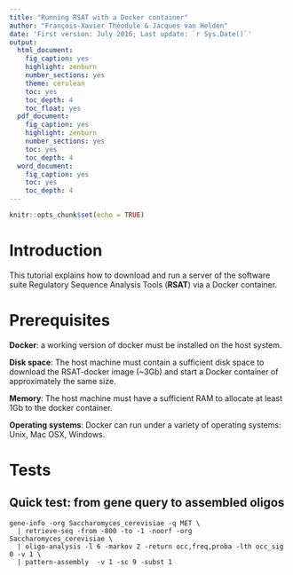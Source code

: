 ```yaml
---
title: "Running RSAT with a Docker container"
author: "François-Xavier Théodule & Jacques van Helden"
date: 'First version: July 2016; Last update: `r Sys.Date()`'
output:
  html_document:
    fig_caption: yes
    highlight: zenburn
    number_sections: yes
    theme: cerulean
    toc: yes
    toc_depth: 4
    toc_float: yes
  pdf_document:
    fig_caption: yes
    highlight: zenburn
    number_sections: yes
    toc: yes
    toc_depth: 4
  word_document:
    fig_caption: yes
    toc: yes
    toc_depth: 4
---
```


```r
knitr::opts_chunk$set(echo = TRUE)
```

# Introduction


This tutorial explains how to download and run a server of the software suite Regulatory Sequence Analysis Tools (**RSAT**) via a Docker container.


# Prerequisites

**Docker**: a working version of docker must be installed on the host system. 

**Disk space**: The host machine must contain a sufficient disk space to download the RSAT-docker image (~3Gb) and start a Docker container of approximately the same size. 

**Memory**: The host machine must have a sufficient RAM to allocate at least 1Gb to the docker container. 

**Operating systems**: Docker can run under a variety of operating systems: Unix, Mac OSX, Windows.


# Tests


## Quick test: from gene query to assembled oligos

```
gene-info -org Saccharomyces_cerevisiae -q MET \
  | retrieve-seq -from -800 -to -1 -noorf -org Saccharomyces_cerevisiae \
  | oligo-analysis -l 6 -markov 2 -return occ,freq,proba -lth occ_sig 0 -v 1 \
  | pattern-assembly  -v 1 -sc 9 -subst 1
```
